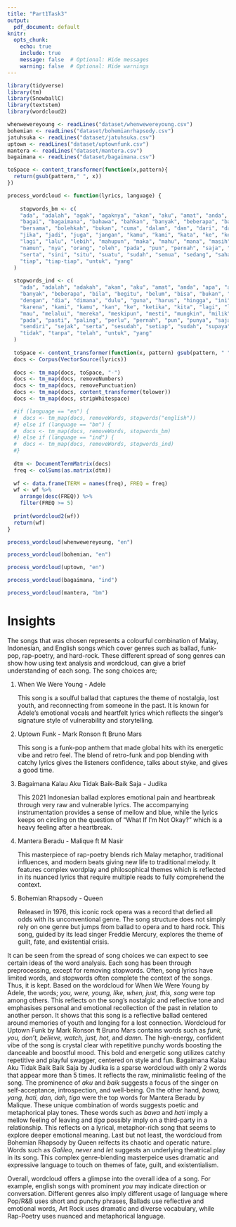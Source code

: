 ```yaml
---
title: "Part1Task3"
output:
  pdf_document: default
knitr:
  opts_chunk: 
    echo: true
    include: true
    message: false  # Optional: Hide messages
    warning: false  # Optional: Hide warnings
---
```


```r
library(tidyverse)
library(tm)
library(SnowballC)
library(textstem)
library(wordcloud2)
```

```r
whenwewereyoung <- readLines("dataset/whenwewereyoung.csv")
bohemian <- readLines("dataset/bohemianrhapsody.csv")
jatuhsuka <- readLines("dataset/jatuhsuka.csv")
uptown <- readLines("dataset/uptownfunk.csv")
mantera <- readLines("dataset/mantera.csv")
bagaimana <- readLines("dataset/bagaimana.csv")
```

```r
toSpace <- content_transformer(function(x,pattern){
  return(gsub(pattern," ", x))
})

process_wordcloud <- function(lyrics, language) {
  
    stopwords_bm <- c(
    "ada", "adalah", "agak", "agaknya", "akan", "aku", "amat", "anda", "apa", "apakah", "atas", "atau",
    "bagai", "bagaimana", "bahawa", "bahkan", "banyak", "beberapa", "bagi", "begitu", "belum", "bila", "boleh",
    "bersama", "bolehkah", "bukan", "cuma", "dalam", "dan", "dari", "dahulu", "dengan", "di", "dia", "dialah",
    "jika", "jadi", "juga", "jangan", "kamu", "kami", "kata", "ke", "ketika", "kerana", "kepada", "kita", "kalau",
    "lagi", "lalu", "lebih", "mahupun", "maka", "mahu", "mana", "masih", "me", "menjadi", "mungkin", "mesti",
    "namun", "nya", "orang", "oleh", "pada", "pun", "pernah", "saja", "sangat", "satu", "saya", "sendiri", "sejak",
    "serta", "sini", "situ", "suatu", "sudah", "semua", "sedang", "sahaja", "tetapi", "telah", "tanpa", "tidak",
    "tiap", "tiap-tiap", "untuk", "yang"
  )
  
  stopwords_ind <- c(
    "ada", "adalah", "adakah", "akan", "aku", "amat", "anda", "apa", "apakah", "atau", "bagi", "bahwa",
    "banyak", "beberapa", "bila", "begitu", "belum", "bisa", "bukan", "cara", "dalam", "dan", "dari",
    "dengan", "dia", "dimana", "dulu", "guna", "harus", "hingga", "ini", "itu", "jadi", "jika", "juga",
    "karena", "kami", "kamu", "kan", "ke", "ketika", "kita", "lagi", "lalu", "lebih", "maka", "masih",
    "mau", "melalui", "mereka", "meskipun", "mesti", "mungkin", "milik", "namun", "nanti", "nya", "oleh",
    "pada", "pasti", "paling", "perlu", "pernah", "pun", "punya", "saja", "sangat", "salah", "sama", "saya",
    "sendiri", "sejak", "serta", "sesudah", "setiap", "sudah", "supaya", "sedang", "selalu", "tentang",
    "tidak", "tanpa", "telah", "untuk", "yang"
  )
  
  toSpace <- content_transformer(function(x, pattern) gsub(pattern, " ", x))
  docs <- Corpus(VectorSource(lyrics))
  
  docs <- tm_map(docs, toSpace, "-")
  docs <- tm_map(docs, removeNumbers)
  docs <- tm_map(docs, removePunctuation)
  docs <- tm_map(docs, content_transformer(tolower))
  docs <- tm_map(docs, stripWhitespace)

  #if (language == "en") {
  #  docs <- tm_map(docs, removeWords, stopwords("english"))
  #} else if (language == "bm") {
  #  docs <- tm_map(docs, removeWords, stopwords_bm)
  #} else if (language == "ind") {
  #  docs <- tm_map(docs, removeWords, stopwords_ind)
  #}
  
  dtm <- DocumentTermMatrix(docs)
  freq <- colSums(as.matrix(dtm))
  
  wf <- data.frame(TERM = names(freq), FREQ = freq)
  wf <- wf %>%
    arrange(desc(FREQ)) %>%
    filter(FREQ >= 5)
  
  print(wordcloud2(wf))
  return(wf)
}

```

```r
process_wordcloud(whenwewereyoung, "en")
```

```r
process_wordcloud(bohemian, "en")
```

```r
process_wordcloud(uptown, "en")
```

```r
process_wordcloud(bagaimana, "ind")
```

```r
process_wordcloud(mantera, "bm")
```

# Insights

The songs that was chosen represents a colourful combination of Malay, Indonesian, and English songs which cover genres such as ballad, funk-pop, rap-poetry, and hard-rock. These different spread of song genres can show how using text analysis and wordcloud, can give a brief understanding of each song. The song choices are;

1.  When We Were Young - Adele

    This song is a soulful ballad that captures the theme of nostalgia, lost youth, and reconnecting from someone in the past. It is known for Adele's emotional vocals and heartfelt lyrics which reflects the singer's signature style of vulnerability and storytelling.

2.  Uptown Funk - Mark Ronson ft Bruno Mars

    This song is a funk-pop anthem that made global hits with its energetic vibe and retro feel. The blend of retro-funk and pop blending with catchy lyrics gives the listeners confidence, talks about styke, and gives a good time.

3.  Bagaimana Kalau Aku Tidak Baik-Baik Saja - Judika

    This 2021 Indonesian ballad explores emotional pain and heartbreak through very raw and vulnerable lyrics. The accompanying instrumentation provides a sense of mellow and blue, while the lyrics keeps on circling on the question of "What If I'm Not Okay?" which is a heavy feeling after a heartbreak.

4.  Mantera Beradu - Malique ft M Nasir

    This masterpiece of rap-poetry blends rich Malay metaphor, traditional influences, and modern beats giving new life to traditional melody. It features complex wordplay and philosophical themes which is reflected in its nuanced lyrics that require multiple reads to fully comprehend the context.

5.  Bohemian Rhapsody - Queen

    Released in 1976, this iconic rock opera was a record that defied all odds with its unconventional genre. The song structure does not simply rely on one genre but jumps from ballad to opera and to hard rock. This song, guided by its lead singer Freddie Mercury, explores the theme of guilt, fate, and existential crisis.

It can be seen from the spread of song choices we can expect to see certain ideas of the word analysis. Each song has been through preprocessing, except for removing stopwords. Often, song lyrics have limited words, and stopwords often complete the context of the songs. Thus, it is kept. Based on the wordcloud for When We Were Young by Adele, the words; *you, were, young, like, when, just, this, song* were top among others. This reflects on the song's nostalgic and reflective tone and emphasises personal and emotional recollection of the past in relation to another person. It shows that this song is a reflective ballad centered around memories of youth and longing for a lost connection. Wordcloud for Uptown Funk by Mark Ronson ft Bruno Mars contains words such as *funk, you, don't, believe, watch, just, hot,* and *damn.* The high-energy, confident vibe of the song is crystal clear with repetitive punchy words boosting the danceable and boostful mood. This bold and energetic song utilizes catchy repetitive and playful swagger, centered on style and fun. Bagaimana Kalau Aku Tidak Baik Baik Saja by Judika is a sparse wordcloud with only 2 words that appear more than 5 times. It reflects the raw, minimalistic feeling of the song. The prominence of *aku* and *baik* suggests a focus of the singer on self-acceptance, introspection, and well-being. On the other hand, *bawa, yang, hati, dan, dah, tiga* were the top words for Mantera Beradu by Malique. These unique combination of words suggests poetic and metaphorical play tones. These words such as *bawa* and *hati* imply a mellow feeling of leaving and *tiga* possibly imply on a third-party in a relationship. This reflects on a lyrical, metaphor-rich song that seems to explore deeper emotional meaning. Last but not least, the wordcloud from Bohemian Rhapsody by Queen relfects its chaotic and operatic nature. Words such as *Galileo*, *never* and *let* suggests an underlying theatrical play in its song. This complex genre-blending masterpeice uses dramatic and expressive language to touch on themes of fate, guilt, and existentialism.

Overall, wordcloud offers a glimpse into the overall idea of a song. For example, english songs with prominent *you* may indicate direction or conversation. Different genres also imply different usage of language where Pop/R&B uses short and punchy phrases, Ballads use reflective and emotional words, Art Rock uses dramatic and diverse vocabulary, while Rap-Poetry uses nuanced and metaphorical language.

